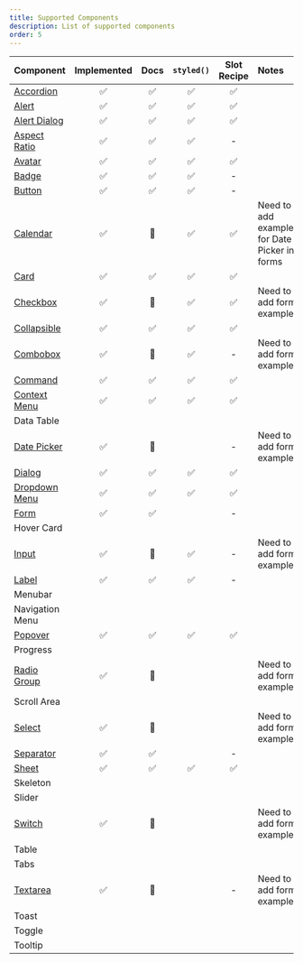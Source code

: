```yaml
---
title: Supported Components
description: List of supported components
order: 5
---
```


| Component                                       | Implemented | Docs | `styled()` | Slot Recipe | Notes                                         |
| ----------------------------------------------- | :---------: | :--: | :--------: | :---------: | :-------------------------------------------- |
| [Accordion](/docs/components/accordion)         |     ✅      |  ✅  |     ✅     |     ✅      |                                               |
| [Alert](/docs/components/alert)                 |     ✅      |  ✅  |     ✅     |     ✅      |                                               |
| [Alert Dialog](/docs/components/alert-dialog)   |     ✅      |  ✅  |     ✅     |     ✅      |                                               |
| [Aspect Ratio](/docs/components/aspect-ratio)   |     ✅      |  ✅  |     ✅     |      -      |                                               |
| [Avatar](/docs/components/avatar)               |     ✅      |  ✅  |     ✅     |     ✅      |                                               |
| [Badge](/docs/components/badge)                 |     ✅      |  ✅  |     ✅     |      -      |                                               |
| [Button](/docs/components/button)               |     ✅      |  ✅  |     ✅     |      -      |                                               |
| [Calendar](/docs/components/calendar)           |     ✅      |  🚧  |     ✅     |     ✅      | Need to add examples for Date Picker in forms |
| [Card](/docs/components/card)                   |     ✅      |  ✅  |     ✅     |     ✅      |                                               |
| [Checkbox](/docs/components/checkbox)           |     ✅      |  🚧  |     ✅     |     ✅      | Need to add form example                      |
| [Collapsible](/docs/components/collapsible)     |     ✅      |  ✅  |     ✅     |     ✅      |                                               |
| [Combobox](/docs/components/combobox)           |     ✅      |  🚧  |     ✅     |      -      | Need to add form example                      |
| [Command](/docs/components/command)             |     ✅      |  ✅  |     ✅     |     ✅      |                                               |
| [Context Menu](/docs/components/context-menu)   |     ✅      |  ✅  |     ✅     |     ✅      |                                               |
| Data Table                                      |             |      |            |             |                                               |
| [Date Picker](/docs/components/date-picker)     |     ✅      |  🚧  |            |      -      | Need to add form example                      |
| [Dialog](/docs/components/dialog)               |     ✅      |  ✅  |     ✅     |     ✅      |                                               |
| [Dropdown Menu](/docs/components/dropdown-menu) |     ✅      |  ✅  |     ✅     |     ✅      |                                               |
| [Form](/docs/components/form)                   |     ✅      |  ✅  |            |      -      |                                               |
| Hover Card                                      |             |      |            |             |                                               |
| [Input](/docs/components/input)                 |     ✅      |  🚧  |     ✅     |      -      | Need to add form example                      |
| [Label](/docs/components/label)                 |     ✅      |  ✅  |     ✅     |      -      |                                               |
| Menubar                                         |             |      |            |             |                                               |
| Navigation Menu                                 |             |      |            |             |                                               |
| [Popover](/docs/components/popover)             |     ✅      |  ✅  |     ✅     |     ✅      |                                               |
| Progress                                        |             |      |            |             |                                               |
| [Radio Group](/docs/components/radio-group)     |     ✅      |  🚧  |            |             | Need to add form example                      |
| Scroll Area                                     |             |      |            |             |                                               |
| [Select](/docs/components/select)               |     ✅      |  🚧  |            |             | Need to add form example                      |
| [Separator](/docs/components/separator)         |     ✅      |  ✅  |            |      -      |                                               |
| [Sheet](/docs/components/sheet)                 |     ✅      |  ✅  |     ✅     |     ✅      |
| Skeleton                                        |             |      |            |             |                                               |
| Slider                                          |             |      |            |             |                                               |
| [Switch](/docs/components/switch)               |     ✅      |  🚧  |            |             | Need to add form example                      |
| Table                                           |             |      |            |             |                                               |
| Tabs                                            |             |      |            |             |                                               |
| [Textarea](/docs/components/textarea)           |     ✅      |  🚧  |            |      -      | Need to add form example                      |
| Toast                                           |             |      |            |             |                                               |
| Toggle                                          |             |      |            |             |                                               |
| Tooltip                                         |             |      |            |             |                                               |
